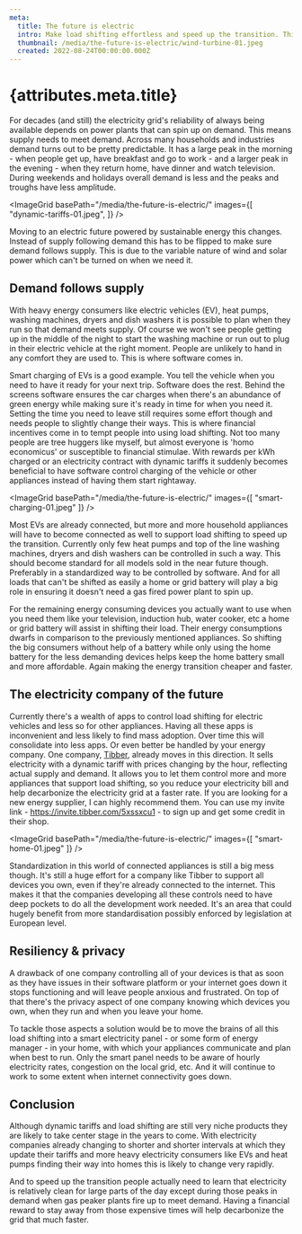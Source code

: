 ```yaml
---
meta:
  title: The future is electric
  intro: Make load shifting effortless and speed up the transition. This is what the energy company of the future does for you.
  thumbnail: /media/the-future-is-electric/wind-turbine-01.jpeg
  created: 2022-08-24T00:00:00.000Z
---
```



# {attributes.meta.title}

For decades (and still) the electricity grid's reliability of always being available depends on power plants that can spin up on demand. This means supply needs to meet demand. Across many households and industries demand turns out to be pretty predictable. It has a large peak in the morning - when people get up, have breakfast and go to work - and a larger peak in the evening - when they return home, have dinner and watch television. During weekends and holidays overall demand is less and the peaks and troughs have less amplitude.

<ImageGrid basePath="/media/the-future-is-electric/" images={[
  "dynamic-tariffs-01.jpeg",
]} />

Moving to an electric future powered by sustainable energy this changes. Instead of supply following demand this has to be flipped to make sure demand follows supply. This is due to the variable nature of wind and solar power which can't be turned on when we need it.

## Demand follows supply

With heavy energy consumers like electric vehicles (EV), heat pumps, washing machines, dryers and dish washers it is possible to plan when they run so that demand meets supply. Of course we won't see people getting up in the middle of the night to start the washing machine or run out to plug in their electric vehicle at the right moment. People are unlikely to hand in any comfort they are used to. This is where software comes in.

Smart charging of EVs is a good example. You tell the vehicle when you need to have it ready for your next trip. Software does the rest. Behind the screens software ensures the car charges when there's an abundance of green energy while making sure it's ready in time for when you need it. Setting the time you need to leave still requires some effort though and needs people to slightly change their ways. This is where financial incentives come in to tempt people into using load shifting. Not too many people are tree huggers like myself, but almost everyone is 'homo economicus' or susceptible to financial stimulae. With rewards per kWh charged or an electricity contract with dynamic tariffs it suddenly becomes beneficial to have software control charging of the vehicle or other appliances instead of having them start rightaway.

<ImageGrid basePath="/media/the-future-is-electric/" images={[
  "smart-charging-01.jpeg"
]} />

Most EVs are already connected, but more and more household appliances will have to become connected as well to support load shifting to speed up the transition. Currently only few heat pumps and top of the line washing machines, dryers and dish washers can be controlled in such a way. This should become standard for all models sold in the near future though. Preferably in a standardized way to be controlled by software. And for all loads that can't be shifted as easily a home or grid battery will play a big role in ensuring it doesn't need a gas fired power plant to spin up.

For the remaining energy consuming devices you actually want to use when you need them like your television, induction hub, water cooker, etc a home or grid battery will assist in shifting their load. Their energy consumptions dwarfs in comparison to the previously mentioned appliances. So shifting the big consumers without help of a battery while only using the home battery for the less demanding devices helps keep the home battery small and more affordable. Again making the energy transition cheaper and faster.

## The electricity company of the future

Currently there's a wealth of apps to control load shifting for electric vehicles and less so for other appliances. Having all these apps is inconvenient and less likely to find mass adoption. Over time this will consolidate into less apps. Or even better be handled by your energy company. One company, [Tibber](https://tibber.com/), already moves in this direction. It sells electricity with a dynamic tariff with prices changing by the hour, reflecting actual supply and demand. It allows you to let them control more and more appliances that support load shifting, so you reduce your electricity bill and help decarbonize the electricity grid at a faster rate. If you are looking for a new energy supplier, I can highly recommend them. You can use my invite link - https://invite.tibber.com/5xssxcu1 - to sign up and get some credit in their shop.

<ImageGrid basePath="/media/the-future-is-electric/" images={[
  "smart-home-01.jpeg"
]} />

Standardization in this world of connected appliances is still a big mess though. It's still a huge effort for a company like Tibber to support all devices you own, even if they're already connected to the internet. This makes it that the companies developing all these controls need to have deep pockets to do all the development work needed. It's an area that could hugely benefit from more standardisation possibly enforced by legislation at European level.

## Resiliency & privacy

A drawback of one company controlling all of your devices is that as soon as they have issues in their software platform or your internet goes down it stops functioning and will leave people anxious and frustrated. On top of that there's the privacy aspect of one company knowing which devices you own, when they run and when you leave your home. 

To tackle those aspects a solution would be to move the brains of all this load shifting into a smart electricity panel - or some form of energy manager - in your home, with which your appliances communicate and plan when best to run. Only the smart panel needs to be aware of hourly electricity rates, congestion on the local grid, etc. And it will continue to work to some extent when internet connectivity goes down.

## Conclusion

Although dynamic tariffs and load shifting are still very niche products they are likely to take center stage in the years to come. With electricity companies already changing to shorter and shorter intervals at which they update their tariffs and more heavy electricity consumers like EVs and heat pumps finding their way into homes this is likely to change very rapidly.

And to speed up the transition people actually need to learn that electricity is relatively clean for large parts of the day except during those peaks in demand when gas peaker plants fire up to meet demand. Having a financial reward to stay away from those expensive times will help decarbonize the grid that much faster.

<Outlet />